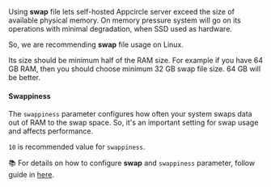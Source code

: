 Using **swap** file lets self-hosted Appcircle server exceed the size of available physical memory. On memory pressure system will go on its operations with minimal degradation, when SSD used as hardware.

So, we are recommending **swap** file usage on Linux.

Its size should be minimum half of the RAM size. For example if you have 64 GB RAM, then you should choose minimum 32 GB swap file size. 64 GB will be better.

#### Swappiness

The `swappiness` parameter configures how often your system swaps data out of RAM to the swap space. So, it's an important setting for swap usage and affects performance.

`10` is recommended value for `swappiness`.

:books: For details on how to configure **swap** and `swappiness` parameter, follow guide in [here](https://www.digitalocean.com/community/tutorials/how-to-add-swap-space-on-ubuntu-22-04).